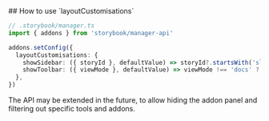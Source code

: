 


<Meta title="Slide 004" />

<Slide>
  ## How to use `layoutCustomisations`

  <div style={{ marginBlock: '6rem'}}>

  ```ts
  // .storybook/manager.ts
  import { addons } from 'storybook/manager-api'

  addons.setConfig({
    layoutCustomisations: {
      showSidebar: ({ storyId }, defaultValue) => storyId?.startsWith('slide-') ? false : defaultValue,
      showToolbar: ({ viewMode }, defaultValue) => viewMode !== 'docs' ? defaultValue : false,
    },
  })
  ```

  </div>

  <section>
    <div style={{ display: 'flex', alignItems: 'center', gap: '1rem' }}>
    <BottomBarIcon size={32} style={{display: 'inline'}} />
    <span>The API may be extended in the future, to allow hiding the addon panel and filtering out specific tools and addons.</span>
    </div>
  </section>

</Slide>
